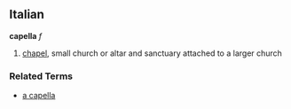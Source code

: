 ==Italian==
'''capella''' ''f''

# [[chapel]], small church or altar and sanctuary attached to a larger church

===Related Terms===
*[[a capella]]